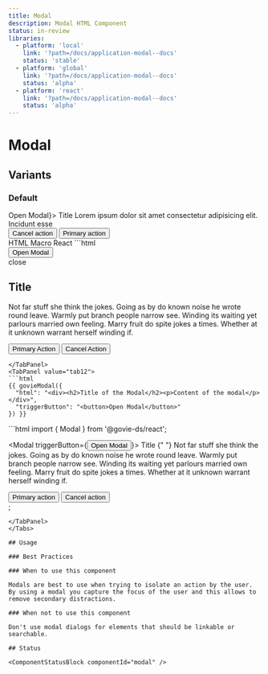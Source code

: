 ```yaml
---
title: Modal
description: Modal HTML Component
status: in-review
libraries:
  - platform: 'local'
    link: '?path=/docs/application-modal--docs'
    status: 'stable'
  - platform: 'global'
    link: '?path=/docs/application-modal--docs'
    status: 'alpha'
  - platform: 'react'
    link: '?path=/docs/application-modal--docs'
    status: 'alpha'
---
```


# Modal

## Variants

### Default

<ComponentContainer>
  <Modal triggerButton={<Button>Open Modal</Button>}>
    <ModalCloseButton />
    <ModalTitle>Title</ModalTitle>
    <ModalBody>
      Lorem ipsum dolor sit amet consectetur adipisicing elit. Incidunt esse
    </ModalBody>
    <ModalFooter>
      <div className="gi-flex gi-gap-6 gi-justify-end">
        <Button variant="secondary" appearance="dark">
          Cancel action
        </Button>
        <Button>Primary action</Button>
      </div>
    </ModalFooter>
  </Modal>
</ComponentContainer>

<Tabs id="tab1">
  <TabList>
    <TabItem value="tab11" checked>HTML</TabItem>
    <TabItem value="tab12">Macro</TabItem>
    <TabItem value="tab13">React</TabItem>
  </TabList>
  <TabPanel value="tab11">
  ```html
<div>
  <div>
    <button class="gi-btn gi-btn-primary gi-btn-regular">Open Modal</button>
  </div>
  <div class="gi-modal gi-modal-close">
    <div class="gi-modal-container">
      <span
        role="presentation"
        class="material-symbols-outlined gi-block gi-text-[32px] gi-modal-icon"
      >
        close
      </span>
      <div>
        <h2 class="gi-heading-lg">Title</h2>
        <p class="gi-paragraph-md">
          Not far stuff she think the jokes. Going as by do known noise he wrote round leave. Warmly put branch people narrow see. Winding its waiting yet parlours married own feeling. Marry fruit do spite jokes a times. Whether at it unknown warrant herself winding if.
        </p>
        <div class="gi-flex gi-gap-3 gi-justify-between">
          <button class="gi-btn gi-btn-primary gi-btn-regular">
            Primary Action
          </button>
          <button class="gi-btn gi-btn-secondary gi-btn-regular">
            Cancel Action
          </button>
        </div>
      </div>
    </div>
  </div>
</div>

````
</TabPanel>
<TabPanel value="tab12">
```html
{{ govieModal({
  "html": "<div><h2>Title of the Modal</h2><p>Content of the modal</p></div>",
  "triggerButton": "<button>Open Modal</button>"
}) }}
````

  </TabPanel>
  <TabPanel value="tab13">
  ```html
  import { Modal } from '@govie-ds/react';

  <Modal triggerButton={<Button>Open Modal</Button>}>
    <Heading>Title</Heading>
    <Paragraph>
      {" "}
      Not far stuff she think the jokes. Going as by do known noise he wrote round leave. Warmly put branch people narrow see. Winding its waiting yet parlours married own feeling. Marry fruit do spite jokes a times. Whether at it unknown warrant herself winding if.
    </Paragraph>
    <div className="gi-flex gi-gap-3 gi-justify-between">
      <Button>Primary action</Button>
      <Button variant="secondary">Cancel action</Button>
    </div>
  </Modal>;
  ```
  </TabPanel>
</Tabs>

## Usage

### Best Practices

### When to use this component

Modals are best to use when trying to isolate an action by the user. By using a modal you capture the focus of the user and this allows to remove secondary distractions.

### When not to use this component

Don't use modal dialogs for elements that should be linkable or searchable.

## Status

<ComponentStatusBlock componentId="modal" />
